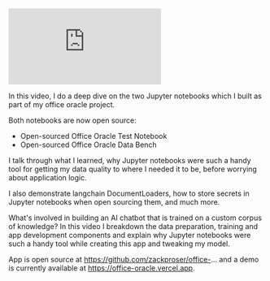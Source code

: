 <iframe 
  class="youtube-video"
  src="https://www.youtube.com/embed/IAAIRg3gS1I" 
  title="How to use Jupyter notebooks, langchain and Kaggle.com to create an AI chatbot on any topic" 
  frameborder="0" 
  allow="fullscreen;">
</iframe>

In this video, I do a deep dive on the two Jupyter notebooks which I built as part of my office oracle project. 

Both notebooks are now open source: 

* <Link href={"https://github.com/zackproser/office-oracle-db-test-notebook"}>Open-sourced Office Oracle Test Notebook</Link>
* <Link href={"https://github.com/zackproser/office-oracle-data-bench"}>Open-sourced Office Oracle Data Bench</Link>

I talk through what I learned, why Jupyter notebooks were such a handy tool for getting my data quality to where I needed it to be, before worrying about application logic. 

I also demonstrate langchain DocumentLoaders, how to store secrets in Jupyter notebooks when open sourcing them, and much more.

What's involved in building an AI chatbot that is trained on a custom corpus of knowledge? In this video I breakdown the data preparation, training and app development components and explain why Jupyter notebooks were such a handy tool while creating this app and tweaking my model.

App is open source at https://github.com/zackproser/office-... and a demo is currently available at https://office-oracle.vercel.app.





